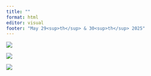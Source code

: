 ```yaml
---
title: ""
format: html
editor: visual
footer: "May 29<sup>th</sup> & 30<sup>th</sup> 2025"
---
```


![](images/workshop-banner.png)

![](images/workshop-topics.png)


![](images/workshop-footer.png)
